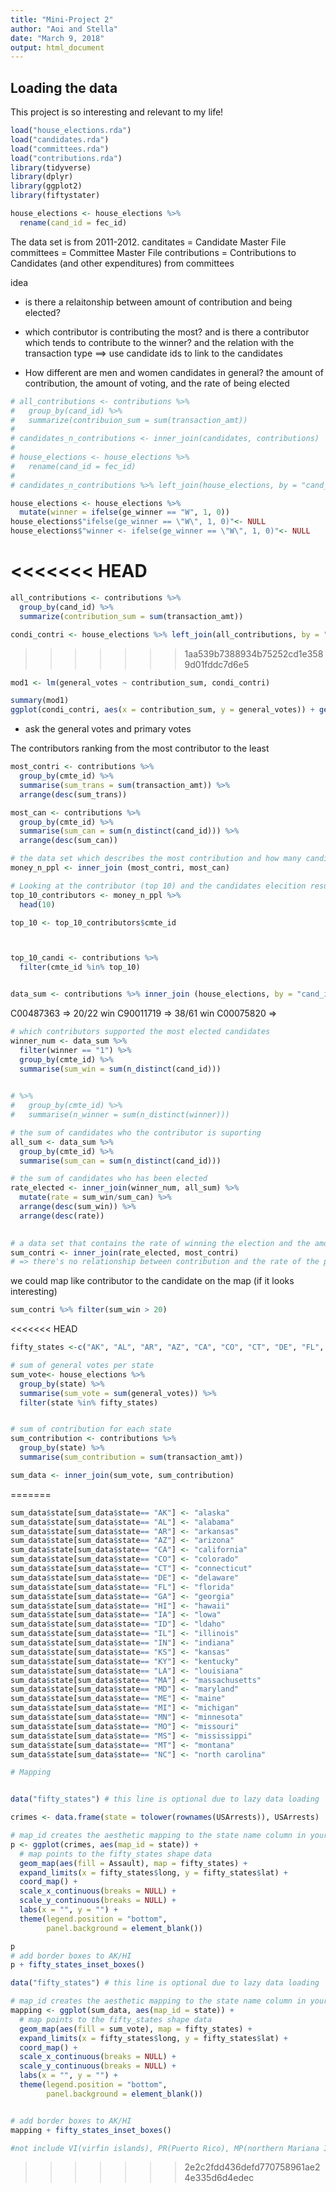 ```yaml
---
title: "Mini-Project 2"
author: "Aoi and Stella"
date: "March 9, 2018"
output: html_document
---
```



## Loading the data

This project is so interesting and relevant to my life! 

```r
load("house_elections.rda")
load("candidates.rda")
load("committees.rda")
load("contributions.rda")
library(tidyverse)
library(dplyr)
library(ggplot2)
library(fiftystater)

house_elections <- house_elections %>%
  rename(cand_id = fec_id)

```

The data set is from 2011-2012.
canditates = Candidate Master File
committees = Committee Master File
contributions = Contributions to Candidates (and other expenditures) from committees

idea

- is there a relaitonship between amount of contribution and being elected?

- which contributor is contributing the most? and is there a contributor which tends to contribute to the winner? and the relation with the transaction type ==> use candidate ids to link to the candidates  

- How different are men and women candidates in general? the amount of contribution, the amount of voting, and the rate of being elected 


```r
# all_contributions <- contributions %>% 
#   group_by(cand_id) %>%
#   summarize(contribuion_sum = sum(transaction_amt)) 
#   
# candidates_n_contributions <- inner_join(candidates, contributions)
# 
# house_elections <- house_elections %>%
#   rename(cand_id = fec_id)
# 
# candidates_n_contributions %>% left_join(house_elections, by = "cand_id")
```

```r
house_elections <- house_elections %>%
  mutate(winner = ifelse(ge_winner == "W", 1, 0)) 
house_elections$"ifelse(ge_winner == \"W\", 1, 0)"<- NULL
house_elections$"winner <- ifelse(ge_winner == \"W\", 1, 0)"<- NULL
```


<<<<<<< HEAD
=======
```r
all_contributions <- contributions %>% 
  group_by(cand_id) %>%
  summarize(contribution_sum = sum(transaction_amt)) 

condi_contri <- house_elections %>% left_join(all_contributions, by = "cand_id")
```
>>>>>>> 1aa539b7388934b75252cd1e3589d01fddc7d6e5

```r
mod1 <- lm(general_votes ~ contribution_sum, condi_contri)

summary(mod1)
ggplot(condi_contri, aes(x = contribution_sum, y = general_votes)) + geom_point()
```

- ask the general votes and primary votes 


The contributors ranking from the most contributor to the least 
```r
most_contri <- contributions %>%
  group_by(cmte_id) %>%
  summarise(sum_trans = sum(transaction_amt)) %>%
  arrange(desc(sum_trans))

most_can <- contributions %>%
  group_by(cmte_id) %>%
  summarise(sum_can = sum(n_distinct(cand_id))) %>%
  arrange(desc(sum_can))

# the data set which describes the most contribution and how many candidates the contributors are supporting 
money_n_ppl <- inner_join (most_contri, most_can) 

# Looking at the contributor (top 10) and the candidates elecition results
top_10_contributors <- money_n_ppl %>%
  head(10)

top_10 <- top_10_contributors$cmte_id



top_10_candi <- contributions %>%
  filter(cmte_id %in% top_10)


data_sum <- contributions %>% inner_join (house_elections, by = "cand_id")

```

C00487363 => 20/22 win
C90011719 => 38/61 win
C00075820 => 


```r
# which contributors supported the most elected candidates 
winner_num <- data_sum %>%
  filter(winner == "1") %>%
  group_by(cmte_id) %>%
  summarise(sum_win = sum(n_distinct(cand_id)))
  

# %>% 
#   group_by(cmte_id) %>%
#   summarise(n_winner = sum(n_distinct(winner)))

# the sum of candidates who the contributor is suporting 
all_sum <- data_sum %>%
  group_by(cmte_id) %>%
  summarise(sum_can = sum(n_distinct(cand_id)))

# the sum of candidates who has been elected
rate_elected <- inner_join(winner_num, all_sum) %>%
  mutate(rate = sum_win/sum_can) %>%
  arrange(desc(sum_win)) %>%
  arrange(desc(rate)) 
  

# a data set that contains the rate of winning the election and the amount of contribution 
sum_contri <- inner_join(rate_elected, most_contri)
# => there's no relationship between contribution and the rate of the person who will get elected 
```
we could map like contributor to the candidate on the map (if it looks interesting)
```r
sum_contri %>% filter(sum_win > 20)
```


<<<<<<< HEAD
```r
fifty_states <-c("AK", "AL", "AR", "AZ", "CA", "CO", "CT", "DE", "FL", "GA", "HI", "IA", "ID", "IL", "IN", "KS", "KY", "LA", "MA", "MD", "ME", "MI", "MN", "MO", "MS", "MT", "NC", "ND", "NE", "NH", "NJ", "NM", "NV", "NY", "OH", "OK", "OR", "PA", "RI", "SC", "SD", "TN", "TX", "UT", "VA", "VT", "WA", "WI", "WV", "WY" )

# sum of general votes per state
sum_vote<- house_elections %>%
  group_by(state) %>%
  summarise(sum_vote = sum(general_votes)) %>%
  filter(state %in% fifty_states)


# sum of contribution for each state
sum_contribution <- contributions %>% 
  group_by(state) %>%
  summarise(sum_contribution = sum(transaction_amt))

sum_data <- inner_join(sum_vote, sum_contribution)
```
=======


```r
sum_data$state[sum_data$state== "AK"] <- "alaska"
sum_data$state[sum_data$state== "AL"] <- "alabama"
sum_data$state[sum_data$state== "AR"] <- "arkansas"
sum_data$state[sum_data$state== "AZ"] <- "arizona"
sum_data$state[sum_data$state== "CA"] <- "california"
sum_data$state[sum_data$state== "CO"] <- "colorado"
sum_data$state[sum_data$state== "CT"] <- "connecticut"
sum_data$state[sum_data$state== "DE"] <- "delaware"
sum_data$state[sum_data$state== "FL"] <- "florida"
sum_data$state[sum_data$state== "GA"] <- "georgia"
sum_data$state[sum_data$state== "HI"] <- "hawaii"
sum_data$state[sum_data$state== "IA"] <- "lowa"
sum_data$state[sum_data$state== "ID"] <- "ldaho"
sum_data$state[sum_data$state== "IL"] <- "illinois"
sum_data$state[sum_data$state== "IN"] <- "indiana"
sum_data$state[sum_data$state== "KS"] <- "kansas"
sum_data$state[sum_data$state== "KY"] <- "kentucky"
sum_data$state[sum_data$state== "LA"] <- "louisiana"
sum_data$state[sum_data$state== "MA"] <- "massachusetts"
sum_data$state[sum_data$state== "MD"] <- "maryland"
sum_data$state[sum_data$state== "ME"] <- "maine"
sum_data$state[sum_data$state== "MI"] <- "michigan"
sum_data$state[sum_data$state== "MN"] <- "minnesota"
sum_data$state[sum_data$state== "MO"] <- "missouri"
sum_data$state[sum_data$state== "MS"] <- "mississippi"
sum_data$state[sum_data$state== "MT"] <- "montana"
sum_data$state[sum_data$state== "NC"] <- "north carolina"


```



```r
# Mapping


data("fifty_states") # this line is optional due to lazy data loading

crimes <- data.frame(state = tolower(rownames(USArrests)), USArrests)

# map_id creates the aesthetic mapping to the state name column in your data
p <- ggplot(crimes, aes(map_id = state)) + 
  # map points to the fifty_states shape data
  geom_map(aes(fill = Assault), map = fifty_states) + 
  expand_limits(x = fifty_states$long, y = fifty_states$lat) +
  coord_map() +
  scale_x_continuous(breaks = NULL) + 
  scale_y_continuous(breaks = NULL) +
  labs(x = "", y = "") +
  theme(legend.position = "bottom", 
        panel.background = element_blank())

p
# add border boxes to AK/HI
p + fifty_states_inset_boxes() 

```

```r
data("fifty_states") # this line is optional due to lazy data loading

# map_id creates the aesthetic mapping to the state name column in your data
mapping <- ggplot(sum_data, aes(map_id = state)) + 
  # map points to the fifty_states shape data
  geom_map(aes(fill = sum_vote), map = fifty_states) + 
  expand_limits(x = fifty_states$long, y = fifty_states$lat) +
  coord_map() +
  scale_x_continuous(breaks = NULL) + 
  scale_y_continuous(breaks = NULL) +
  labs(x = "", y = "") +
  theme(legend.position = "bottom", 
        panel.background = element_blank())


# add border boxes to AK/HI
mapping + fifty_states_inset_boxes()

#not include VI(virfin islands), PR(Puerto Rico), MP(northern Mariana Islands), GU (Guam), DC(district of columbia), AS(?)
```


>>>>>>> 2e2c2fdd436defd770758961ae24e335d6d4edec
